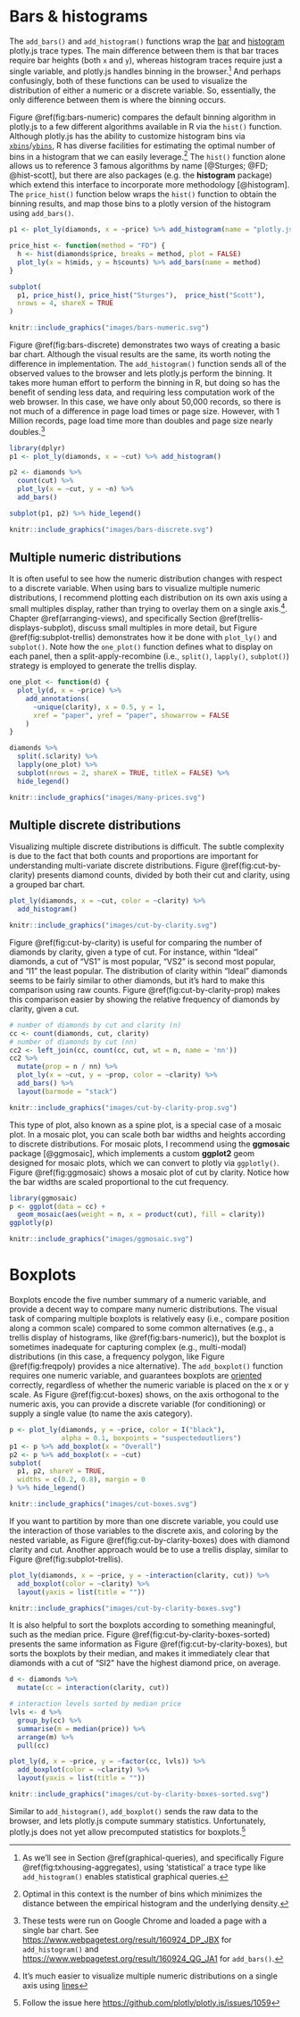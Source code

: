 # Bars & histograms {#bars-histograms}

The `add_bars()` and `add_histogram()` functions wrap the [bar](https://plot.ly/r/reference/#bar) and [histogram](https://plot.ly/r/reference/#histogram) plotly.js trace types. The main difference between them is that bar traces require bar heights (both `x` and `y`), whereas histogram traces require just a single variable, and plotly.js handles binning in the browser.^[As we'll see in Section \@ref(graphical-queries), and specifically Figure \@ref(fig:txhousing-aggregates), using 'statistical' a trace type like `add_histogram()` enables statistical graphical queries.] And perhaps confusingly, both of these functions can be used to visualize the distribution of either a numeric or a discrete variable. So, essentially, the only difference between them is where the binning occurs.

Figure \@ref(fig:bars-numeric) compares the default binning algorithm in plotly.js to a few different algorithms available in R via the `hist()` function. Although plotly.js has the ability to customize histogram bins via [`xbins`](https://plot.ly/r/reference/#histogram-xbins)/[`ybins`](https://plot.ly/r/reference/#histogram-ybins), R has diverse facilities for estimating the optimal number of bins in a histogram that we can easily leverage.^[Optimal in this context is the number of bins which minimizes the distance between the empirical histogram and the underlying density.] The `hist()` function alone allows us to reference 3 famous algorithms by name [@Sturges; @FD; @hist-scott], but there are also packages (e.g. the **histogram** package) which extend this interface to incorporate more methodology [@histogram]. The `price_hist()` function below wraps the `hist()` function to obtain the binning results, and map those bins to a plotly version of the histogram using `add_bars()`.

```r
p1 <- plot_ly(diamonds, x = ~price) %>% add_histogram(name = "plotly.js")

price_hist <- function(method = "FD") {
  h <- hist(diamonds$price, breaks = method, plot = FALSE)
  plot_ly(x = h$mids, y = h$counts) %>% add_bars(name = method)
}

subplot(
  p1, price_hist(), price_hist("Sturges"),  price_hist("Scott"),
  nrows = 4, shareX = TRUE
)
```

```r
knitr::include_graphics("images/bars-numeric.svg")
```

Figure \@ref(fig:bars-discrete) demonstrates two ways of creating a basic bar chart. Although the visual results are the same, its worth noting the difference in implementation. The `add_histogram()` function sends all of the observed values to the browser and lets plotly.js perform the binning. It takes more human effort to perform the binning in R, but doing so has the benefit of sending less data, and requiring less computation work of the web browser. In this case, we have only about 50,000 records, so there is not much of a difference in page load times or page size. However, with 1 Million records, page load time more than doubles and page size nearly doubles.^[These tests were run on Google Chrome and loaded a page with a single bar chart. See <https://www.webpagetest.org/result/160924_DP_JBX> for `add_histogram()` and <https://www.webpagetest.org/result/160924_QG_JA1> for `add_bars()`.]

```r
library(dplyr)
p1 <- plot_ly(diamonds, x = ~cut) %>% add_histogram()

p2 <- diamonds %>%
  count(cut) %>%
  plot_ly(x = ~cut, y = ~n) %>% 
  add_bars()

subplot(p1, p2) %>% hide_legend()
```

```r
knitr::include_graphics("images/bars-discrete.svg")
```

## Multiple numeric distributions

It is often useful to see how the numeric distribution changes with respect to a discrete variable. When using bars to visualize multiple numeric distributions, I recommend plotting each distribution on its own axis using a small multiples display, rather than trying to overlay them on a single axis.^[It's much easier to visualize multiple numeric distributions on a single axis using [lines](#lines)]. Chapter \@ref(arranging-views), and specifically Section \@ref(trellis-displays-subplot), discuss small multiples in more detail, but Figure \@ref(fig:subplot-trellis) demonstrates how it be done with `plot_ly()` and `subplot()`. Note how the `one_plot()` function defines what to display on each panel, then a split-apply-recombine (i.e., `split()`, `lapply()`, `subplot()`) strategy is employed to generate the trellis display. 

```r
one_plot <- function(d) {
  plot_ly(d, x = ~price) %>%
    add_annotations(
      ~unique(clarity), x = 0.5, y = 1, 
      xref = "paper", yref = "paper", showarrow = FALSE
    )
}

diamonds %>%
  split(.$clarity) %>%
  lapply(one_plot) %>% 
  subplot(nrows = 2, shareX = TRUE, titleX = FALSE) %>%
  hide_legend()
```

```r
knitr::include_graphics("images/many-prices.svg")
```


## Multiple discrete distributions

Visualizing multiple discrete distributions is difficult. The subtle complexity is due to the fact that both counts and proportions are important for understanding multi-variate discrete distributions. Figure \@ref(fig:cut-by-clarity) presents diamond counts, divided by both their cut and clarity, using a grouped bar chart. 

```r
plot_ly(diamonds, x = ~cut, color = ~clarity) %>%
  add_histogram()
```

```r
knitr::include_graphics("images/cut-by-clarity.svg")
```

Figure \@ref(fig:cut-by-clarity) is useful for comparing the number of diamonds by clarity, given a type of cut. For instance, within "Ideal" diamonds, a cut of "VS1" is most popular, "VS2" is second most popular, and "I1" the least popular. The distribution of clarity within "Ideal" diamonds seems to be fairly similar to other diamonds, but it's hard to make this comparison using raw counts. Figure \@ref(fig:cut-by-clarity-prop) makes this comparison easier by showing the relative frequency of diamonds by clarity, given a cut. 

```r
# number of diamonds by cut and clarity (n)
cc <- count(diamonds, cut, clarity)
# number of diamonds by cut (nn)
cc2 <- left_join(cc, count(cc, cut, wt = n, name = 'nn'))
cc2 %>%
  mutate(prop = n / nn) %>%
  plot_ly(x = ~cut, y = ~prop, color = ~clarity) %>%
  add_bars() %>%
  layout(barmode = "stack")
```

```r
knitr::include_graphics("images/cut-by-clarity-prop.svg")
```

This type of plot, also known as a spine plot, is a special case of a mosaic plot. In a mosaic plot, you can scale both bar widths and heights according to discrete distributions. For mosaic plots, I recommend using the **ggmosaic** package [@ggmosaic], which implements a custom **ggplot2** geom designed for mosaic plots, which we can convert to plotly via `ggplotly()`. Figure \@ref(fig:ggmosaic) shows a mosaic plot of cut by clarity. Notice how the bar widths are scaled proportional to the cut frequency.

```r
library(ggmosaic)
p <- ggplot(data = cc) +
  geom_mosaic(aes(weight = n, x = product(cut), fill = clarity))
ggplotly(p)
```

```r
knitr::include_graphics("images/ggmosaic.svg")
```

# Boxplots

Boxplots encode the five number summary of a numeric variable, and provide a decent way to compare many numeric distributions. The visual task of comparing multiple boxplots is relatively easy (i.e., compare position along a common scale) compared to some common alternatives (e.g., a trellis display of histograms, like \@ref(fig:bars-numeric)), but the boxplot is sometimes inadequate for capturing complex (e.g., multi-modal) distributions (in this case, a frequency polygon, like Figure \@ref(fig:freqpoly) provides a nice alternative). The `add_boxplot()` function requires one numeric variable, and guarantees boxplots are [oriented](https://plot.ly/r/reference/#box-orientation) correctly, regardless of whether the numeric variable is placed on the x or y scale. As Figure \@ref(fig:cut-boxes) shows, on the axis orthogonal to the numeric axis, you can provide a discrete variable (for conditioning) or supply a single value (to name the axis category).

```r
p <- plot_ly(diamonds, y = ~price, color = I("black"), 
             alpha = 0.1, boxpoints = "suspectedoutliers")
p1 <- p %>% add_boxplot(x = "Overall")
p2 <- p %>% add_boxplot(x = ~cut)
subplot(
  p1, p2, shareY = TRUE,
  widths = c(0.2, 0.8), margin = 0
) %>% hide_legend()
```

```r
knitr::include_graphics("images/cut-boxes.svg")
```

If you want to partition by more than one discrete variable, you could use the interaction of those variables to the discrete axis, and coloring by the nested variable, as Figure \@ref(fig:cut-by-clarity-boxes) does with diamond clarity and cut. Another approach would be to use a trellis display, similar to Figure \@ref(fig:subplot-trellis).

```r
plot_ly(diamonds, x = ~price, y = ~interaction(clarity, cut)) %>%
  add_boxplot(color = ~clarity) %>%
  layout(yaxis = list(title = ""))
```

```r
knitr::include_graphics("images/cut-by-clarity-boxes.svg")
```


It is also helpful to sort the boxplots according to something meaningful, such as the median price. Figure \@ref(fig:cut-by-clarity-boxes-sorted) presents the same information as Figure \@ref(fig:cut-by-clarity-boxes), but sorts the boxplots by their median, and makes it immediately clear that diamonds with a cut of "SI2" have the highest diamond price, on average.

```r
d <- diamonds %>%
  mutate(cc = interaction(clarity, cut))

# interaction levels sorted by median price
lvls <- d %>%
  group_by(cc) %>%
  summarise(m = median(price)) %>%
  arrange(m) %>%
  pull(cc)

plot_ly(d, x = ~price, y = ~factor(cc, lvls)) %>%
  add_boxplot(color = ~clarity) %>%
  layout(yaxis = list(title = ""))
```

```r
knitr::include_graphics("images/cut-by-clarity-boxes-sorted.svg")
```

Similar to `add_histogram()`, `add_boxplot()` sends the raw data to the browser, and lets plotly.js compute summary statistics. Unfortunately, plotly.js does not yet allow precomputed statistics for boxplots.^[Follow the issue here <https://github.com/plotly/plotly.js/issues/1059>]
